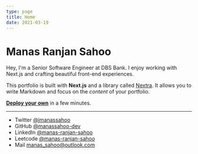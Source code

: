 ```yaml
---
type: page
title: Home
date: 2021-03-19
---
```


# Manas Ranjan Sahoo

Hey, I'm a Senior Software Engineer at DBS Bank. I enjoy working with Next.js and crafting beautiful front-end experiences.

This portfolio is built with **Next.js** and a library called [Nextra](https://nextra.vercel.app/). It allows you to write Markdown and focus on the _content_ of your portfolio.

[**Deploy your own**](https://vercel.com/new/git/external?repository-url=https://github.com/vercel-solutions/nextjs-portfolio-starter&project-name=portfolio&repository-name=portfolio) in a few minutes.

---

- Twitter [@imanassahoo](https://twitter.com/imanassahoo)
- GitHub [@manassahoo-dev](https://github.com/manassahoo-dev)
- LinkedIn [@manas-ranjan-sahoo](https://www.linkedin.com/in/manas-ranjan-sahoo)
- Leetcode [@manas-ranjan-sahoo](https://leetcode.com/manas-ranjan-sahoo)
- Mail manas_sahoo@outlook.com
